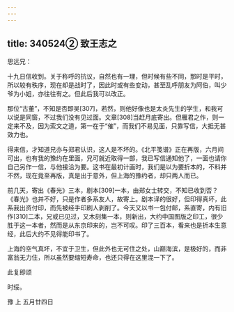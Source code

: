 ```yaml
---
---
---
```

title: 340524② 致王志之
---




思远兄：

十九日信收到。关于称呼的抗议，自然也有一理，但时候有些不同，那时是平时，所以较有秩序，现在却是战时了，因此时或有些变动，甚至乱呼朋友为阿伯，叫少爷为小姐，亦往往有之。但此后我可以改正。

那位“古董”，不知是否即吴[307]，若然，则他好像也是太炎先生的学生，和我可以说是同窗，不过我们没有见过面。文章[308]当赶月底寄出。但雁君之作，则一定来不及，因为索文之道，第一在于“催”，而我们不易见面，只靠写信，大抵无甚效力也。

得来信，才知道兄亦与郑君认识，这人是不坏的。《北平笺谱》正在再版，六月间可出，也有我的豫约在里面，兄可就近取得一部，我已写信通知他了，一面也请你自己另作一信，与他接洽为要。这书在最初计画时，我们是以为要折本的，不料并不然，现在竟至再版，真是出于意外，但上海的豫约者，却只两人而已。

前几天，寄出《春光》三本，剧本[309]一本，由郑女士转交，不知已收到否？《春光》也并不好，只是作者多系友人，故寄上。剧本译的很好，但印得真坏，此系我出资付印，而先被经手印刷人剥削了。今天又以书一包付邮，系直寄，内有旧作[310]二本，兄或已见过，又木刻集一本，则新出，大约中国图版之印工，很少胜于这一本者，然而是从东京印来的，岂不可叹。印了三百本，看来也是折本生意经，此后大约不见得能印书了。

上海的空气真坏，不宜于卫生，但此外也无可住之处，山巅海滨，是极好的，而非富翁无力住，所以虽然要缩短寿命，也还只得在这里混一下了。

此复即颂

时绥。

豫 上 五月廿四日